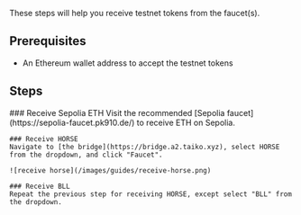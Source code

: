 
These steps will help you receive testnet tokens from the faucet(s).

## Prerequisites

- An Ethereum wallet address to accept the testnet tokens

## Steps

<Steps>
    ### Receive Sepolia ETH
    Visit the recommended [Sepolia faucet](https://sepolia-faucet.pk910.de/) to receive ETH on Sepolia.

    ### Receive HORSE
    Navigate to [the bridge](https://bridge.a2.taiko.xyz), select HORSE from the dropdown, and click "Faucet".

    ![receive horse](/images/guides/receive-horse.png)

    ### Receive BLL
    Repeat the previous step for receiving HORSE, except select "BLL" from the dropdown.
</Steps>
